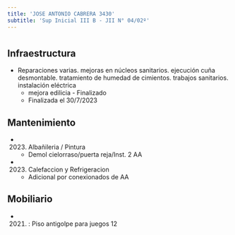 ```yaml
---
title: 'JOSE ANTONIO CABRERA 3430'
subtitle: 'Sup Inicial III B - JII N° 04/02º'
---
```


#
## Infraestructura

* Reparaciones varias. mejoras en núcleos sanitarios. ejecución cuña desmontable. tratamiento de humedad de cimientos. trabajos sanitarios. instalación eléctrica 
    + mejora edilicia - Finalizado 
    + Finalizada el 30/7/2023 






## Mantenimiento

*  (2023) Albañileria / Pintura 
    + Demol cielorraso/puerta reja/Inst. 2 AA

*  (2023) Calefaccion y Refrigeracion 
    + Adicional por conexionados de AA





## Mobiliario

*  (2021) : Piso antigolpe para juegos 12 



